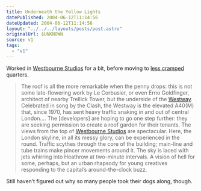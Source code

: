 ```yaml
---
title: Underneath the Yellow Lights
datePublished: 2004-06-12T11:14:56
dateUpdated: 2004-06-12T11:14:56
layout: "../../../layouts/posts/post.astro"
originalUrl: $UNKNOWN
source: v1
tags:
  - "v1"
---
```


Worked in [Westbourne Studios][1] for a bit, before moving to [less cramped][2] quarters.

> The roof is all the more remarkable when the penny drops: this is not some late-flowering work by Le Corbusier, or even Erno Goldfinger, architect of nearby Trellick Tower, but the underside of the [Westway][3]. Celebrated in song by the Clash, the Westway is the elevated A40(M) that, since 1970, has sent heavy traffic snaking in and out of central London&#8230;. The [developers] are hoping to go one step further: they are seeking permission to create a roof garden for their tenants. The views from the top of [Westbourne Studios][4] are spectacular. Here, the London skyline, in all its messy glory, can be experienced in the round. Traffic scythes through the core of the building; main-line and tube trains make pincer movements around it. The sky is laced with jets whirring into Heathrow at two-minute intervals. A vision of hell for some, perhaps, but an urban rhapsody for young creatives responding to the capital&#8217;s around-the-clock buzz.

Still haven&#8217;t figured out why so many people took their dogs along, though.

[1]: http://www.guardian.co.uk/arts/critic/feature/0,1169,780923,00.html "The Guardian: A road runs through it"
[2]: http://www.digitaltables.co.uk/home.htm "With space for a Lizard Lounger Arcade Table. A pinball machine. A 6ft-wide screen that's never used for Farcry. Accompanied by beer o'clock. Who said new media excess was dead?"
[3]: http://www.westway.org/ "Westway Development Trust"
[4]: http://www.westbournestudios.com/
